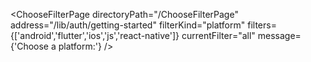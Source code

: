 


<ChooseFilterPage
    directoryPath="/ChooseFilterPage"
    address="/lib/auth/getting-started"
    filterKind="platform"
    filters={['android','flutter','ios','js','react-native']}
    currentFilter="all"
    message={'Choose a platform:'}
/>
